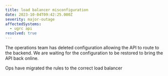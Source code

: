 ```yaml
---
title: load balancer misconfiguration
date: 2023-10-04T09:42:25.000Z
severity: major-outage
affectedSystems:
  - ugrc api
resolved: true
---
```



The operations team has deleted configuration allowing the API to route to the backend. We are waiting for the configuration to be restored to bring the API back online.

<Update date="2023-10-04T10:02:53.000Z">Ops have migrated the rules to the correct load balancer</Update>
